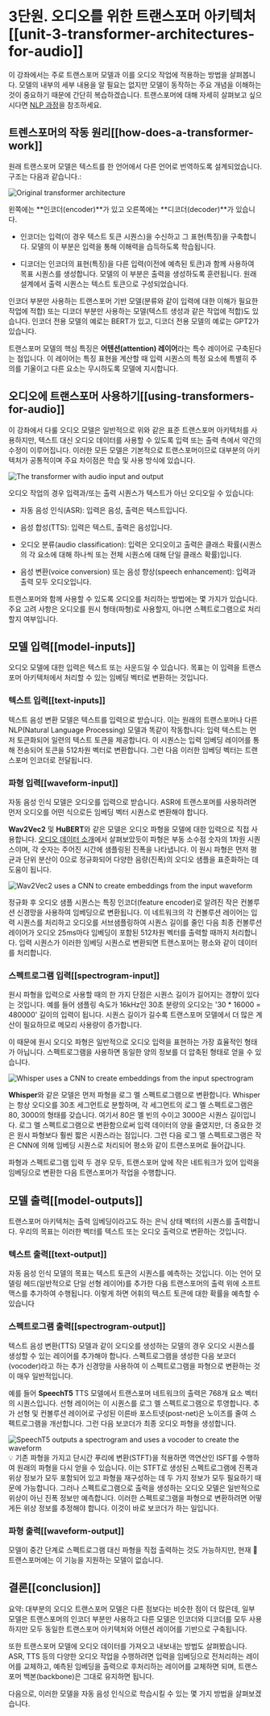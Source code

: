 # 3단원. 오디오를 위한 트랜스포머 아키텍처[[unit-3-transformer-architectures-for-audio]]

이 강좌에서는 주로 트랜스포머 모델과 이를 오디오 작업에 적용하는 방법을 살펴봅니다. 모델의 내부의 세부 내용을 알 필요는 없지만 모델이 동작하는 주요 개념을 이해하는 것이 중요하기 때문에 간단히 복습하겠습니다. 트랜스포머에 대해 자세히 살펴보고 싶으시다면 [NLP 과정](https://huggingface.co/course/chapter1/1)을 참조하세요.

## 트렌스포머의 작동 원리[[how-does-a-transformer-work]]

원래 트랜스포머 모델은 텍스트를 한 언어에서 다른 언어로 번역하도록 설계되었습니다. 구조는 다음과 같습니다.:

<div class="flex justify-center">
    <img src="https://huggingface.co/datasets/huggingface-course/documentation-images/resolve/main/en/chapter1/transformers.svg" alt="Original transformer architecture">
</div>

왼쪽에는 **인코더(encoder)**가 있고 오른쪽에는 **디코더(decoder)**가 있습니다.

- 인코더는 입력(이 경우 텍스트 토큰 시퀀스)을 수신하고 그 표현(특징)을 구축합니다. 모델의 이 부분은 입력을 통해 이해력을 습득하도록 학습됩니다.

- 디코더는 인코더의 표현(특징)을 다른 입력(이전에 예측된 토큰)과 함께 사용하여 목표 시퀀스를 생성합니다. 모델의 이 부분은 출력을 생성하도록 훈련됩니다. 원래 설계에서 출력 시퀀스는 텍스트 토큰으로 구성되었습니다.

인코더 부분만 사용하는 트랜스포머 기반 모델(분류와 같이 입력에 대한 이해가 필요한 작업에 적합) 또는 디코더 부분만 사용하는 모델(텍스트 생성과 같은 작업에 적합)도 있습니다. 인코더 전용 모델의 예로는 BERT가 있고, 디코더 전용 모델의 예로는 GPT2가 있습니다.

트랜스포머 모델의 핵심 특징은 **어텐션(attention) 레이어**라는 특수 레이어로 구축된다는 점입니다. 이 레이어는 특징 표현을 계산할 때 입력 시퀀스의 특정 요소에 특별히 주의를 기울이고 다른 요소는 무시하도록 모델에 지시합니다.

## 오디오에 트랜스포머 사용하기[[using-transformers-for-audio]]

이 강좌에서 다룰 오디오 모델은 일반적으로 위와 같은 표준 트랜스포머 아키텍처를 사용하지만, 텍스트 대신 오디오 데이터를 사용할 수 있도록 입력 또는 출력 측에서 약간의 수정이 이루어집니다. 이러한 모든 모델은 기본적으로 트랜스포머이므로 대부분의 아키텍처가 공통적이며 주요 차이점은 학습 및 사용 방식에 있습니다.

<div class="flex justify-center">
    <img src="https://huggingface.co/datasets/huggingface-course/audio-course-images/resolve/main/transformers_blocks.png" alt="The transformer with audio input and output">
</div>

오디오 작업의 경우 입력과/또는 출력 시퀀스가 텍스트가 아닌 오디오일 수 있습니다:

- 자동 음성 인식(ASR): 입력은 음성, 출력은 텍스트입니다.

- 음성 합성(TTS): 입력은 텍스트, 출력은 음성입니다.

- 오디오 분류(audio classification): 입력은 오디오이고 출력은 클래스 확률(시퀀스의 각 요소에 대해 하나씩 또는 전체 시퀀스에 대해 단일 클래스 확률)입니다.

- 음성 변환(voice conversion) 또는 음성 향상(speech enhancement): 입력과 출력 모두 오디오입니다.

트랜스포머와 함께 사용할 수 있도록 오디오를 처리하는 방법에는 몇 가지가 있습니다. 주요 고려 사항은 오디오를 원시 형태(파형)로 사용할지, 아니면 스펙트로그램으로 처리할지 여부입니다.

## 모델 입력[[model-inputs]]

오디오 모델에 대한 입력은 텍스트 또는 사운드일 수 있습니다. 목표는 이 입력을 트랜스포머 아키텍처에서 처리할 수 있는 임베딩 벡터로 변환하는 것입니다.

### 텍스트 입력[[text-inputs]]

텍스트 음성 변환 모델은 텍스트를 입력으로 받습니다. 이는 원래의 트랜스포머나 다른 NLP(Natural Language Processing) 모델과 똑같이 작동합니다: 입력 텍스트는 먼저 토큰화되어 일련의 텍스트 토큰을 제공합니다. 이 시퀀스는 입력 임베딩 레이어를 통해 전송되어 토큰을 512차원 벡터로 변환합니다. 그런 다음 이러한 임베딩 벡터는 트랜스포머 인코더로 전달됩니다.

### 파형 입력[[waveform-input]]

자동 음성 인식 모델은 오디오를 입력으로 받습니다. ASR에 트랜스포머를 사용하려면 먼저 오디오를 어떤 식으로든 임베딩 벡터 시퀀스로 변환해야 합니다.

**Wav2Vec2** 및 **HuBERT**와 같은 모델은 오디오 파형을 모델에 대한 입력으로 직접 사용합니다. [오디오 데이터 소개](chapter1/introduction)에서 살펴보았듯이 파형은 부동 소수점 숫자의 1차원 시퀀스이며, 각 숫자는 주어진 시간에 샘플링된 진폭을 나타냅니다. 이 원시 파형은 먼저 평균과 단위 분산이 0으로 정규화되어 다양한 음량(진폭)의 오디오 샘플을 표준화하는 데 도움이 됩니다.

<div class="flex justify-center">
    <img src="https://huggingface.co/datasets/huggingface-course/audio-course-images/resolve/main/wav2vec2-input.png" alt="Wav2Vec2 uses a CNN to create embeddings from the input waveform">
</div>

정규화 후 오디오 샘플 시퀀스는 특징 인코더(feature encoder)로 알려진 작은 컨볼루션 신경망을 사용하여 임베딩으로 변환됩니다. 이 네트워크의 각 컨볼루션 레이어는 입력 시퀀스를 처리하고 오디오를 서브샘플링하여 시퀀스 길이를 줄인 다음 최종 컨볼루션 레이어가 오디오 25ms마다 임베딩이 포함된 512차원 벡터를 출력할 때까지 처리합니다. 입력 시퀀스가 이러한 임베딩 시퀀스로 변환되면 트랜스포머는 평소와 같이 데이터를 처리합니다.

### 스펙트로그램 입력[[spectrogram-input]]

원시 파형을 입력으로 사용할 때의 한 가지 단점은 시퀀스 길이가 길어지는 경향이 있다는 것입니다. 예를 들어 샘플링 속도가 16kHz인 30초 분량의 오디오는 '30 * 16000 = 480000' 길이의 입력이 됩니다. 시퀀스 길이가 길수록 트랜스포머 모델에서 더 많은 계산이 필요하므로 메모리 사용량이 증가합니다.

이 때문에 원시 오디오 파형은 일반적으로 오디오 입력을 표현하는 가장 효율적인 형태가 아닙니다. 스펙트로그램을 사용하면 동일한 양의 정보를 더 압축된 형태로 얻을 수 있습니다.

<div class="flex justify-center">
    <img src="https://huggingface.co/datasets/huggingface-course/audio-course-images/resolve/main/whisper-input.png" alt="Whisper uses a CNN to create embeddings from the input spectrogram">
</div>

**Whisper**와 같은 모델은 먼저 파형을 로그 멜 스펙트로그램으로 변환합니다. Whisper는 항상 오디오를 30초 세그먼트로 분할하며, 각 세그먼트의 로그 멜 스펙트로그램은 80, 3000의 형태를 갖습니다. 여기서 80은 멜 빈의 수이고 3000은 시퀀스 길이입니다. 로그 멜 스펙트로그램으로 변환함으로써 입력 데이터의 양을 줄였지만, 더 중요한 것은 원시 파형보다 훨씬 짧은 시퀀스라는 점입니다. 그런 다음 로그 멜 스펙트로그램은 작은 CNN에 의해 임베딩 시퀀스로 처리되어 평소와 같이 트랜스포머로 들어갑니다.

파형과 스펙트로그램 입력 두 경우 모두, 트랜스포머 앞에 작은 네트워크가 있어 입력을 임베딩으로 변환한 다음 트랜스포머가 작업을 수행합니다.

## 모델 출력[[model-outputs]]

트랜스포머 아키텍처는 출력 임베딩이라고도 하는 은닉 상태 벡터의 시퀀스를 출력합니다. 우리의 목표는 이러한 벡터를 텍스트 또는 오디오 출력으로 변환하는 것입니다.

### 텍스트 출력[[text-output]]

자동 음성 인식 모델의 목표는 텍스트 토큰의 시퀀스를 예측하는 것입니다. 이는 언어 모델링 헤드(일반적으로 단일 선형 레이어)를 추가한 다음 트랜스포머의 출력 위에 소프트맥스를 추가하여 수행됩니다. 이렇게 하면 어휘의 텍스트 토큰에 대한 확률을 예측할 수 있습니다

### 스펙트로그램 출력[[spectrogram-output]]

텍스트 음성 변환(TTS) 모델과 같이 오디오를 생성하는 모델의 경우 오디오 시퀀스를 생성할 수 있는 레이어를 추가해야 합니다. 스펙트로그램을 생성한 다음 보코더(vocoder)라고 하는 추가 신경망을 사용하여 이 스펙트로그램을 파형으로 변환하는 것이 매우 일반적입니다.

예를 들어 **SpeechT5** TTS 모델에서 트랜스포머 네트워크의 출력은 768개 요소 벡터의 시퀀스입니다. 선형 레이어는 이 시퀀스를 로그 멜 스펙트로그램으로 투영합니다. 추가 선형 및 컨볼루션 레이어로 구성된 이른바 포스트넷(post-net)은 노이즈를 줄여 스펙트로그램을 개선합니다. 그런 다음 보코더가 최종 오디오 파형을 생성합니다.

<div class="flex justify-center">
    <img src="https://huggingface.co/datasets/huggingface-course/audio-course-images/resolve/main/speecht5.png" alt="SpeechT5 outputs a spectrogram and uses a vocoder to create the waveform">
</div>

<Tip>
💡 기존 파형을 가지고 단시간 푸리에 변환(STFT)을 적용하면 역연산인 ISFT를 수행하여 원래의 파형을 다시 얻을 수 있습니다. 이는 STFT로 생성된 스펙트로그램에 진폭과 위상 정보가 모두 포함되어 있고 파형을 재구성하는 데 두 가지 정보가 모두 필요하기 때문에 가능합니다. 그러나 스펙트로그램으로 출력을 생성하는 오디오 모델은 일반적으로 위상이 아닌 진폭 정보만 예측합니다. 이러한 스펙트로그램을 파형으로 변환하려면 어떻게든 위상 정보를 추정해야 합니다. 이것이 바로 보코더가 하는 일입니다.
</Tip>

### 파형 출력[[waveform-output]]

모델이 중간 단계로 스펙트로그램 대신 파형을 직접 출력하는 것도 가능하지만, 현재 🤗 트랜스포머에는 이 기능을 지원하는 모델이 없습니다.

## 결론[[conclusion]]

요약: 대부분의 오디오 트랜스포머 모델은 다른 점보다는 비슷한 점이 더 많은데, 일부 모델은 트랜스포머의 인코더 부분만 사용하고 다른 모델은 인코더와 디코더를 모두 사용하지만 모두 동일한 트랜스포머 아키텍처와 어텐션 레이어를 기반으로 구축됩니다.

또한 트랜스포머 모델에 오디오 데이터를 가져오고 내보내는 방법도 살펴봤습니다. ASR, TTS 등의 다양한 오디오 작업을 수행하려면 입력을 임베딩으로 전처리하는 레이어를 교체하고, 예측된 임베딩을 출력으로 후처리하는 레이어를 교체하면 되며, 트랜스포머 백본(backbone)은 그대로 유지하면 됩니다.

다음으로, 이러한 모델을 자동 음성 인식으로 학습시킬 수 있는 몇 가지 방법을 살펴보겠습니다.